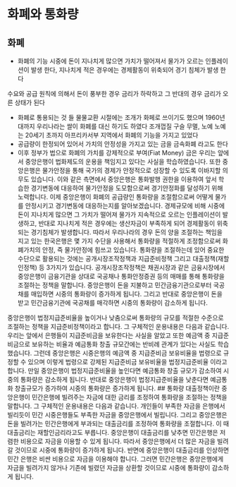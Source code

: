 # 화폐와 통화량

## 화폐

- 화폐의 기능
시중에 돈이 지나치게 많으면 가치가 떨어져서 물가가 오르는 인플레이션이 발생 한다, 지나치게 적은 경우에는 경제활동이 위축되어 경기 침체가 발생 한다

수요와 공급 원칙에 의해서 돈이 풍부한 경우 금리가 하락하고 그 반대의 경우 금리가 오른 상태가 된다

- 화폐로 통용되는 것 들
물물교환 시절에는 조개가 화페로 쓰이기도 했으며 1960년대까지 우리나라는 쌀이 화폐를 대신 하기도 하였다
조개껍질 구슬 무멸, 노예
노예는 20세기 초까지 아프리카서부 지역에서 화폐의 기능을 가지고 있었다 
- 공급량이 한정되어 있어서 가치의 안정성을 가지고 있는 금을 금속화폐 라고도 한다
- 이후 정부가 법으로 화폐의 가치를 강제적으로 부여(Fiat Money)
금은 
우리는 앞에서 중앙은행이 법화제도의 운용을 책임지고 있다는 사실을 학습하였습니다. 또한 중앙은행은 물가안정을 통해 국가의 경제가 안정적으로 성장할 수 있도록 이바지할 의무도 있습니다. 이와 같은 측면에서 중앙은행은 통화발행 권한을 이용하여 앞서 학습한 경기변동에 대응하여 물가안정을 도모함으로써 경기안정화를 달성하기 위해 노력합니다. 이제 중앙은행이 화폐의 공급량인 통화량을 조절함으로써 어떻게 물가를 안정시키고 경기변동에 대응하는지를 알아보겠습니다. 경제규모에 비해 시중에 돈이 지나치게 많으면 그 가치가 떨어져 물가가 지속적으로 오르는 인플레이션이 발생하고, 반대로 지나치게 적은 경우에는 생산자금이 부족하게 되어 경제활동이 위축되는 경기침체가 발생합니다. 따라서 우리나라의 경우 돈의 양을 조절하는 책임을 지고 있는 한국은행은 몇 가지 수단을 사용해서 통화량을 적절하게 조정함으로써 화폐가치의 안정, 즉 물가안정에 힘쓰고 있습니다. 통화량을 조절하는데 있어 중요한 수단으로 활용되는 것에는 공개시장조작정책과 지급준비정책 그리고 대출정책(재할인정책) 등 3가지가 있습니다. 공개시장조작정책은 채권시장과 같은 금융시장에서 중앙은행이 금융기관을 상대로 국공채나 통화안정증권 등의 매매를 통해 통화량을 조절하는 정책을 말합니다. 중앙은행이 돈을 지불하고 민간금융기관으로부터 국공채를 매입하면 시중의 통화량이 증가하게 됩니다. 그리고 반대로 중앙은행이 돈을 받고 민간금융기관에 국공채를 매각하면 시중의 통화량이 감소하게 됩니다.

중앙은행이 법정지급준비율을 높이거나 낮춤으로써 통화량의 규모를 적절한 수준으로 조절하는 정책을 지급준비정책이라고 합니다. 그 구체적인 운용내용은 다음과 같습니다. 우리는 앞에서 은행들이 지급준비금을 보유한다는 사실을 알았고 또한 예금액 중 지급준비금으로 보유하는 비율과 예금통화 창출 규모간에는 반비례 관계가 있다는 사실도 학습했습니다. 그런데 중앙은행은 시중은행의 예금액 중 지급준비금 보유비율을 법령으로 규정할 수 있으며 이렇게 법령으로 강제된 지급준비금 보유비율을 법정지급준비율 이라고 합니다. 만일 중앙은행이 법정지급준비율을 높인다면 예금통화 창출 규모가 감소하여 시중의 통화량은 감소하게 됩니다. 반대로 중앙은행이 법정지급준비율을 낮춘다면 예금통화 창출규모가 증가하여 시중의 통화량은 증가하게 됩니다.
## 통화량 
대출정책이란 중앙은행이 민간은행에 빌려주는 자금에 대한 금리를 조정하여 통화량을 조절하는 정책을 말합니다. 그 구체적인 운용내용은 다음과 같습니다. 개인들이 부족한 자금을 은행에서 빌리듯이 민간 시중은행들도 부족한 자금을 중앙은행에서 빌립니다. 그리고 중앙은행은 돈을 빌려가는 민간은행에게 부과되는 대출금리를 조정하여 통화량을 조절합니다. 이 때 대출금리는 재할인금리라고도 부릅니다. 중앙은행이 대출금리를 낮추면 민간은행은 저렴한 비용으로 자금을 이용할 수 있게 됩니다. 따라서 중앙은행에서 더 많은 자금을 빌려갈 것이므로 시중에 통화량이 증가하게 됩니다. 반면에 중앙은행이 대출금리를 인상하면 민간 은행은 비싼 비용으로 자금을 이용해야 합니다. 그러면 민간은행은 중앙은행에게 자금을 빌려가지 않거나 기존에 빌렸던 자금을 상환할 것이므로 시중에 통화량이 감소하게 됩니다.
